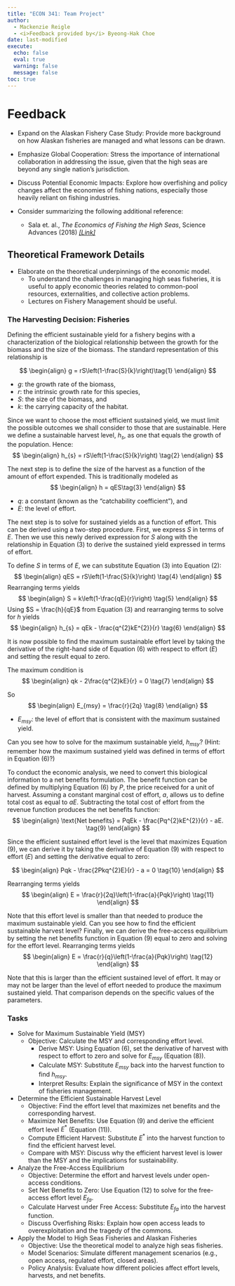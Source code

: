 ```yaml
---
title: "ECON 341: Team Project"
author: 
  - Mackenzie Reigle
  - <i>Feedback provided by</i> Byeong-Hak Choe
date: last-modified
execute: 
  echo: false
  eval: true
  warning: false
  message: false
toc: true
---
```


# Feedback

-	Expand on the Alaskan Fishery Case Study: Provide more background on how Alaskan fisheries are managed and what lessons can be drawn.
-	Emphasize Global Cooperation: Stress the importance of international collaboration in addressing the issue, given that the high seas are beyond any single nation’s jurisdiction.
-	Discuss Potential Economic Impacts: Explore how overfishing and policy changes affect the economies of fishing nations, especially those heavily reliant on fishing industries.

- Consider summarizing the following additional reference:
  - Sala et. al., *The Economics of Fishing the High Seas*, Science Advances (2018) [*[Link]*](https://bcecon.github.io/econ-rw/4-app-SalaEtAl-science-2018-high-seas.pdf)


## Theoretical Framework Details
- Elaborate on the theoretical underpinnings of the economic model. 
  - To understand the challenges in managing high seas fisheries, it is useful to apply economic theories related to common-pool resources, externalities, and collective action problems.
  - Lectures on Fishery Management should be useful.

### The Harvesting Decision: Fisheries
Defining the efficient sustainable yield for a fishery begins with a characterization of the biological relationship between the growth for the biomass and the size of the biomass. The standard representation of this relationship is

$$
\begin{align}
g = rS\left(1-\frac{S}{k}\right)\tag{1}
\end{align}
$$

- $g$: the growth rate of the biomass,
- $r$: the intrinsic growth rate for this species,
- $S$: the size of the biomass, and
- $k$: the carrying capacity of the habitat.

Since we want to choose the most efficient sustained yield, we must limit the possible outcomes we shall consider to those that are sustainable. Here we define a sustainable harvest level, $h_{s}$, as one that equals the growth of the population. Hence:
$$
\begin{align}
h_{s} = rS\left(1-\frac{S}{k}\right) \tag{2}
\end{align}
$$

The next step is to define the size of the harvest as a function of the amount of effort expended. This is traditionally modeled as
$$
\begin{align}
h = qES\tag{3}
\end{align}
$$

- $q$: a constant (known as the “catchability coefficient”), and
- $E$: the level of effort.


The next step is to solve for sustained yields as a function of effort. This can be derived using a two-step procedure. First, we express $S$ in terms of $E$. Then we use this newly derived expression for $S$ along with the relationship in Equation (3) to derive the sustained yield expressed in terms of effort.

To define $S$ in terms of $E$, we can substitute Equation (3) into Equation (2):
$$
\begin{align}
qES = rS\left(1-\frac{S}{k}\right) \tag{4}
\end{align}
$$
Rearranging terms yields
$$
\begin{align}
S = k\left(1-\frac{qE}{r}\right) \tag{5}
\end{align}
$$
Using $S = \frac{h}{qE}$ from Equation (3) and rearranging terms to solve for $h$ yields
$$
\begin{align}
h_{s} = qEk - \frac{q^{2}kE^{2}}{r} \tag{6}
\end{align}
$$

It is now possible to find the maximum sustainable effort level by taking the derivative of the right-hand side of Equation (6) with respect to effort ($E$) and setting the result equal to zero.

The maximum condition is
$$
\begin{align}
qk - 2\frac{q^{2}kE}{r} = 0 \tag{7}
\end{align}
$$

So
$$
\begin{align}
E_{msy} = \frac{r}{2q} \tag{8}
\end{align}
$$

- $E_{msy}$: the level of effort that is consistent with the maximum sustained yield.

Can you see how to solve for the maximum sustainable yield, $h_{msy}$? (Hint: remember how the maximum sustained yield was defined in terms of effort in Equation (6)?)

To conduct the economic analysis, we need to convert this biological information to a net benefits formulation. The benefit function can be defined by multiplying Equation (6) by $P$, the price received for a unit of harvest. Assuming a constant marginal cost of effort, $a$, allows us to define total cost as equal to $aE$. Subtracting the total cost of effort from the revenue function produces the net benefits function:
$$
\begin{align}
\text{Net benefits} = PqEk - \frac{Pq^{2}kE^{2}}{r} - aE. \tag{9}
\end{align}
$$

Since the efficient sustained effort level is the level that maximizes Equation (9), we can derive it by taking the derivative of Equation (9) with respect to effort ($E$) and setting the derivative equal to zero:

$$
\begin{align}
Pqk - \frac{2Pkq^{2}E}{r} - a = 0 \tag{10}
\end{align}
$$

Rearranging terms yields
$$
\begin{align}
E = \frac{r}{2q}\left(1-\frac{a}{Pqk}\right) \tag{11}
\end{align}
$$

Note that this effort level is smaller than that needed to produce the maximum sustainable yield. Can you see how to find the efficient sustainable harvest level? Finally, we can derive the free-access equilibrium by setting the net benefits function in Equation (9) equal to zero and solving for the effort level.
Rearranging terms yields
$$
\begin{align}
E = \frac{r}{q}\left(1-\frac{a}{Pqk}\right) \tag{12}
\end{align}
$$

Note that this is larger than the efficient sustained level of effort. It may or may not be larger than the level of effort needed to produce the maximum sustained yield. That comparison depends on the specific values of the parameters.



### Tasks

- Solve for Maximum Sustainable Yield (MSY)
  -	Objective: Calculate the MSY and corresponding effort level.
	-	Derive MSY: Using Equation (6), set the derivative of harvest with respect to effort to zero and solve for $E_{msy}$ (Equation (8)).
	-	Calculate MSY: Substitute  $E_{msy}$  back into the harvest function to find  $h_{msy}$.
	-	Interpret Results: Explain the significance of MSY in the context of fisheries management.

- Determine the Efficient Sustainable Harvest Level
	-	Objective: Find the effort level that maximizes net benefits and the corresponding harvest.
	-	Maximize Net Benefits: Use Equation (9) and derive the efficient effort level $E^{*}$  (Equation (11)).
	-	Compute Efficient Harvest: Substitute $E^{*}$ into the harvest function to find the efficient harvest level.
	-	Compare with MSY: Discuss why the efficient harvest level is lower than the MSY and the implications for sustainability.

- Analyze the Free-Access Equilibrium
	-	Objective: Determine the effort and harvest levels under open-access conditions.
	-	Set Net Benefits to Zero: Use Equation (12) to solve for the free-access effort level $E_{fa}$.
	-	Calculate Harvest under Free Access: Substitute  $E_{fa}$  into the harvest function.
	-	Discuss Overfishing Risks: Explain how open access leads to overexploitation and the tragedy of the commons.

- Apply the Model to High Seas Fisheries and Alaskan Fisheries
	-	Objective: Use the theoretical model to analyze high seas fisheries.
	-	Model Scenarios: Simulate different management scenarios (e.g., open access, regulated effort, closed areas).
	-	Policy Analysis: Evaluate how different policies affect effort levels, harvests, and net benefits.
	
